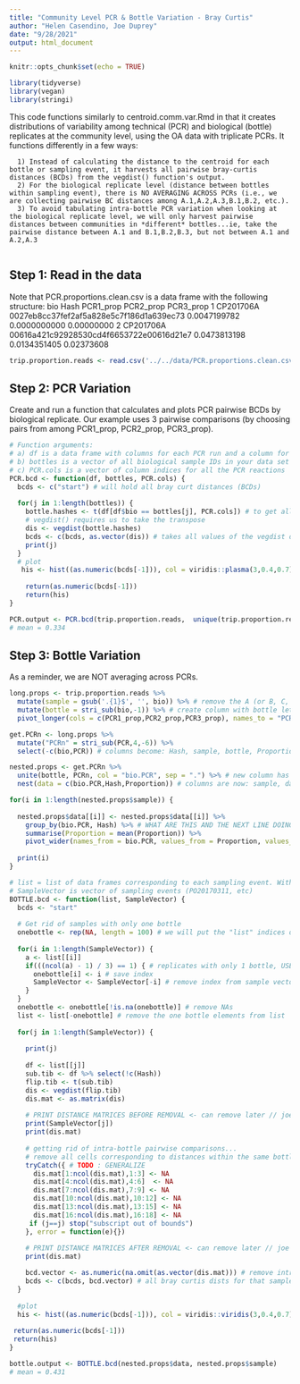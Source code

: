 ```yaml
---
title: "Community Level PCR & Bottle Variation - Bray Curtis"
author: "Helen Casendino, Joe Duprey"
date: "9/28/2021"
output: html_document
---
```

  
```r
knitr::opts_chunk$set(echo = TRUE)
```
```r
library(tidyverse)
library(vegan)
library(stringi)
```

This code functions similarly to centroid.comm.var.Rmd in that it creates distributions of variability among technical (PCR) and biological (bottle) replicates at the community level, using the OA data with triplicate PCRs. It functions differently in a few ways: 
     
      1) Instead of calculating the distance to the centroid for each bottle or sampling event, it harvests all pairwise bray-curtis distances (BCDs) from the vegdist() function's output.
      2) For the biological replicate level (distance between bottles within sampling event), there is NO AVERAGING ACROSS PCRs (i.e., we are collecting pairwise BC distances among A.1,A.2,A.3,B.1,B.2, etc.).
      3) To avoid tabulating intra-bottle PCR variation when looking at the biological replicate level, we will only harvest pairwise distances between communities in *different* bottles...ie, take the pairwise distance between A.1 and B.1,B.2,B.3, but not between A.1 and A.2,A.3
      
## Step 1: Read in the data
Note that PCR.proportions.clean.csv is a data frame with the following structure:
        bio                                     Hash    PCR1_prop    PCR2_prop  PCR3_prop
1 CP201706A 0027eb8cc37fef2af5a828e5c7f186d1a639ec73 0.0047199782 0.0000000000 0.00000000
2 CP201706A 00616a421c92928530cd4f6653722e00616d21e7 0.0473813198 0.0134351405 0.02373608

```r
trip.proportion.reads <- read.csv('../../data/PCR.proportions.clean.csv')
```
      
## Step 2: PCR Variation
Create and run a function that calculates and plots PCR pairwise BCDs by biological replicate. Our example uses 3 pairwise comparisons (by choosing pairs from among PCR1_prop, PCR2_prop, PCR3_prop).

```r
# Function arguments: 
# a) df is a data frame with columns for each PCR run and a column for bottle ID
# b) bottles is a vector of all biological sample IDs in your data set
# c) PCR.cols is a vector of column indices for all the PCR reactions
PCR.bcd <- function(df, bottles, PCR.cols) {
  bcds <- c("start") # will hold all bray curt distances (BCDs)
  
  for(j in 1:length(bottles)) {
    bottle.hashes <- t(df[df$bio == bottles[j], PCR.cols]) # to get all PCR props from that one sample
    # vegdist() requires us to take the transpose
    dis <- vegdist(bottle.hashes)
    bcds <- c(bcds, as.vector(dis)) # takes all values of the vegdist output
    print(j)
  }
  # plot
   his <- hist((as.numeric(bcds[-1])), col = viridis::plasma(3,0.4,0.7), main = "PCR Variation", xlab = "Bray-Curtis Pairwise Distances")
  
    return(as.numeric(bcds[-1])) 
    return(his)
}

PCR.output <- PCR.bcd(trip.proportion.reads,  unique(trip.proportion.reads$bio), 3:5)
# mean = 0.334
```

## Step 3: Bottle Variation
As a reminder, we are NOT averaging across PCRs.

```r
long.props <- trip.proportion.reads %>% 
  mutate(sample = gsub('.{1}$', '', bio)) %>% # remove the A (or B, C, etc.) in CP201706A
  mutate(bottle = stri_sub(bio,-1)) %>% # create column with bottle letter
  pivot_longer(cols = c(PCR1_prop,PCR2_prop,PCR3_prop), names_to = "PCR", values_to = "Proportion")

get.PCRn <- long.props %>% 
  mutate("PCRn" = stri_sub(PCR,4,-6)) %>% 
  select(-c(bio,PCR)) # columns become: Hash, sample, bottle, Proportion, PCRn

nested.props <- get.PCRn %>% 
  unite(bottle, PCRn, col = "bio.PCR", sep = ".") %>% # new column has values A.1, A.2, etc.
  nest(data = c(bio.PCR,Hash,Proportion)) # columns are now: sample, data (with each value being a tibble)

for(i in 1:length(nested.props$sample)) {
  
  nested.props$data[[i]] <- nested.props$data[[i]] %>% 
    group_by(bio.PCR, Hash) %>% # WHAT ARE THIS AND THE NEXT LINE DOING?
    summarise(Proportion = mean(Proportion)) %>%
    pivot_wider(names_from = bio.PCR, values_from = Proportion, values_fill = 0)
  
  print(i)
}
```


```r
# list = list of data frames corresponding to each sampling event. Within each df, columns correspond to bioPCR combos (A1, B3, C2 etc) and rows correspond to individual Hashes
# SampleVector is vector of sampling events (PO20170311, etc)
BOTTLE.bcd <- function(list, SampleVector) {
  bcds <- "start"
 
  # Get rid of samples with only one bottle
  onebottle <- rep(NA, length = 100) # we will put the "list" indices of replicates with only one bottle here
  
  for(i in 1:length(SampleVector)) {
    a <- list[[i]]
    if(((ncol(a) - 1) / 3) == 1) { # replicates with only 1 bottle, USES ASSUMPTION THAT IT'S ALWAYS TRIPLICATES
      onebottle[i] <- i # save index
      SampleVector <- SampleVector[-i] # remove index from sample vector
    } 
  }
  onebottle <- onebottle[!is.na(onebottle)] # remove NAs
  list <- list[-onebottle] # remove the one bottle elements from list
   
  for(j in 1:length(SampleVector)) {
    
    print(j)
     
    df <- list[[j]]
    sub.tib <- df %>% select(!c(Hash))
    flip.tib <- t(sub.tib)
    dis <- vegdist(flip.tib) 
    dis.mat <- as.matrix(dis) 
    
    # PRINT DISTANCE MATRICES BEFORE REMOVAL <- can remove later // joe getting up to speed
    print(SampleVector[j])
    print(dis.mat)
    
    # getting rid of intra-bottle pairwise comparisons...
    # remove all cells corresponding to distances within the same bottle
    tryCatch({ # TODO : GENERALIZE
      dis.mat[1:ncol(dis.mat),1:3] <- NA
      dis.mat[4:ncol(dis.mat),4:6]  <- NA
      dis.mat[7:ncol(dis.mat),7:9] <- NA
      dis.mat[10:ncol(dis.mat),10:12] <- NA
      dis.mat[13:ncol(dis.mat),13:15] <- NA
      dis.mat[16:ncol(dis.mat),16:18] <- NA
     if (j==j) stop("subscript out of bounds")
    }, error = function(e){})
    
    # PRINT DISTANCE MATRICES AFTER REMOVAL <- can remove later // joe getting up to speed
    print(dis.mat)

    bcd.vector <- as.numeric(na.omit(as.vector(dis.mat))) # remove intra-bottle comparisons
    bcds <- c(bcds, bcd.vector) # all bray curtis dists for that sample
  }
        
  #plot
  his <- hist((as.numeric(bcds[-1])), col = viridis::viridis(3,0.4,0.7), main = "Bottle Variation", xlab = "Bray-Curtis Pairwise Distances")
  
 return(as.numeric(bcds[-1])) 
 return(his)
}

bottle.output <- BOTTLE.bcd(nested.props$data, nested.props$sample)
# mean = 0.431
```

      